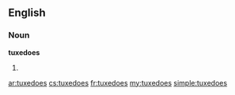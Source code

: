==English==

===Noun===
'''tuxedoes'''

# {{plural of|tuxedo}}

[[ar:tuxedoes]]
[[cs:tuxedoes]]
[[fr:tuxedoes]]
[[my:tuxedoes]]
[[simple:tuxedoes]]
